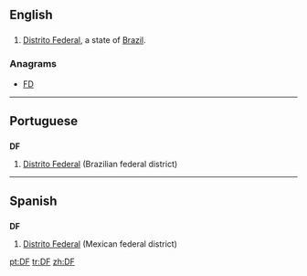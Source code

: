 {{also|df|dF|Df|DF|d.f.|d. f.}}
==English==

==={{abbreviation}}===
{{en-proper noun}}

# [[Distrito Federal]], a state of [[Brazil]].

===Anagrams===
* [[FD#English|FD]]

----
==Portuguese==

==={{abbreviation|Portuguese}}===
'''DF'''

# [[Distrito Federal]] (Brazilian federal district)

----

==Spanish==

==={{abbreviation|Spanish}}===
'''DF'''

# [[Distrito Federal]] (Mexican federal district)

[[pt:DF]]
[[tr:DF]]
[[zh:DF]]